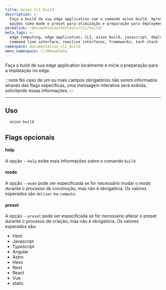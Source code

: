 ```yaml
---
title: Azion CLI build
description: >-
  Faça a build da sua edge application com o comando azion build. Aproveite
  opções como mode e preset para otimização e preparação para deployment.
permalink: /documentacao/devtools/cli/build/
meta_tags: >-
  edge computing, edge application, CLI, azion build, javascript, deployment,
  command line interface, reactive interfaces, frameworks, tech stack
namespace: documentation_cli_build
menu_namespace: cliMenuAlpha
---
```


Faça a build de sua edge application localmente e inicie a preparação para a implatação no edge.

:::note
No caso de um ou mais campos obrigatórios não serem informados através das flags específicas, uma mensagem interativa será exibida, solicitando essas informações.
:::

---

## Uso

```bash
  azion build
```

## Flags opcionais

#### help

A opção `--help` exibe mais informações sobre o comando `build`.

#### mode

A opção `--mode` pode ser especificada se for necessário mudar o modo durante o processo de construção, mas não é obrigatória. Os valores esperados são `deliver` ou `compute`.

#### preset

A opção `--preset` pode ser especificada se for necessário alterar o preset durante o processo de criação, mas não é obrigatória. Os valores esperados são:

- Html
- Javascript
- Typescript
- Angular
- Astro
- Hexo
- Next 
- React
- Vue
- static

